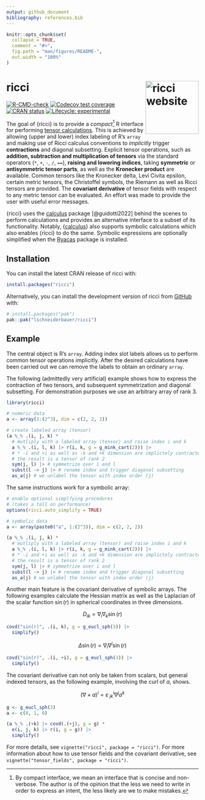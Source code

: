 ```yaml
---
output: github_document
bibliography: references.bib
---
```


<!-- README.md is generated from README.Rmd. Please edit that file -->

```r
knitr::opts_chunk$set(
  collapse = TRUE,
  comment = "#>",
  fig.path = "man/figures/README-",
  out.width = "100%"
)
```

# ricci <a href="https://lschneiderbauer.github.io/ricci/"><img src="man/figures/logo.svg" align="right" height="139" alt="ricci website" /></a>

<!-- badges: start -->

[![R-CMD-check](https://github.com/lschneiderbauer/ricci/actions/workflows/R-CMD-check.yaml/badge.svg)](https://github.com/lschneiderbauer/ricci/actions/workflows/R-CMD-check.yaml) [![Codecov test coverage](https://codecov.io/gh/lschneiderbauer/ricci/graph/badge.svg)](https://app.codecov.io/gh/lschneiderbauer/ricci) [![CRAN status](https://www.r-pkg.org/badges/version/ricci)](https://CRAN.R-project.org/package=ricci) [![Lifecycle: experimental](https://img.shields.io/badge/lifecycle-experimental-orange.svg)](https://lifecycle.r-lib.org/articles/stages.html#experimental)

<!-- badges: end -->

The goal of {ricci} is to provide a *compact*[^1] R interface for performing [tensor calculations](https://en.wikipedia.org/wiki/Ricci_calculus). This is achieved by allowing (upper and lower) index labeling of R’s `array` and making use of Ricci calculus conventions to *implicitly* trigger **contractions** and diagonal subsetting. Explicit tensor operations, such as **addition, subtraction and multiplication of tensors** via the standard operators (`*`, `+`, `-`, `/`, `==`), **raising and lowering indices**, taking **symmetric** or **antisymmetric tensor parts**, as well as the **Kronecker product** are available. Common tensors like the Kronecker delta, Levi Civita epsilon, certain metric tensors, the Christoffel symbols, the Riemann as well as Ricci tensors are provided. The **covariant derivative** of tensor fields with respect to any metric tensor can be evaluated. An effort was made to provide the user with useful error messages.

[^1]: By compact interface, we mean an interface that is concise and non-verbose. The author is of the opinion that the less we need to write in order to express an intent, the less likely are we to make mistakes.

{ricci} uses the [calculus](https://calculus.eguidotti.com/) package [@guidotti2022] behind the scenes to perform calculations and provides an alternative interface to a subset of its functionality. Notably, {[calculus](https://calculus.eguidotti.com/)} also supports symbolic calculations which also enables {ricci} to do the same. Symbolic expressions are optionally  simplified when the [Ryacas](https://r-cas.github.io/ryacas/) package is installed.

## Installation

You can install the latest CRAN release of ricci with:

``` r
install.packages("ricci")
```

Alternatively, you can install the development version of ricci from [GitHub](https://github.com/) with:

``` r
# install.packages("pak")
pak::pak("lschneiderbauer/ricci")
```

## Example

The central object is R's `array`. Adding index slot labels allows us to perform common tensor operations implicitly. After the desired calculations have been carried out we can remove the labels to obtain an ordinary `array`.

The following (admittedly very artificial) example shows how to express the contraction of two tensors, and subsequent symmetrization and diagonal subsetting. For demonstration purposes we use an arbitrary array of rank 3.

```r
library(ricci)

# numeric data
a <- array(1:(2^3), dim = c(2, 2, 2))

# create labeled array (tensor)
(a %_% .(i, j, k) *
  # mutliply with a labeled array (tensor) and raise index i and k
  a %_% .(i, l, k) |> r(i, k, g = g_mink_cart(2))) |>
  # * -i and +i as well as -k and +k dimension are implictely contracted
  # the result is a tensor of rank 2
  sym(j, l) |> # symmetrize over i and l
  subst(l -> j) |> # rename index and trigger diagonal subsetting
  as_a(j) # we unlabel the tensor with index order (j)
```

The same instructions work for a symbolic array:

```r
# enable optional simplfying procedures
# (takes a toll on performance)
options(ricci.auto_simplify = TRUE)

# symbolic data
a <- array(paste0("a", 1:(2^3)), dim = c(2, 2, 2))

(a %_% .(i, j, k) *
  # mutliply with a labeled array (tensor) and raise index i and k
  a %_% .(i, l, k) |> r(i, k, g = g_mink_cart(2))) |>
  # * -i and +i as well as -k and +k dimension are implictely contracted
  # the result is a tensor of rank 2
  sym(j, l) |> # symmetrize over i and l
  subst(l -> j) |> # rename index and trigger diagonal subsetting
  as_a(j) # we unlabel the tensor with index order (j)
```

Another main feature is the covariant derivative of symbolic arrays. The following examples calculate the Hessian matrix as well as the Laplacian of the scalar function $\sin(r)$ in spherical coordinates in three dimensions.

$$D_{ik} = \nabla_i \nabla_k \sin(r)$$

```r
covd("sin(r)", .(i, k), g = g_eucl_sph(3)) |>
  simplify()
```

$$\Delta \sin(r) = \nabla_i \nabla^i \sin(r)$$
```r
covd("sin(r)", .(i, +i), g = g_eucl_sph(3)) |>
  simplify()
```

The covariant derivative can not only be taken from scalars, but general indexed tensors, as the following example, involving the curl of $a$, shows.

$$\left(\nabla \times a\right)^i = \varepsilon^{i}_{\;jk} \nabla^j a^k$$
```r
g <- g_eucl_sph(3)
a <- c(0, 1, 0)

(a %_% .(+k) |> covd(.(+j), g = g) *
  e(i, j, k) |> r(i, g = g)) |>
  simplify()
```

For more details, see `vignette("ricci", package = "ricci")`. For more information about how to use tensor fields and the covariant derivative, see `vignette("tensor_fields", package = "ricci")`.

